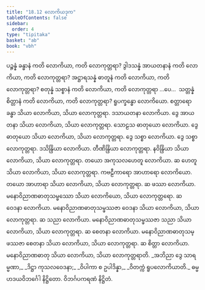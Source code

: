 ```yaml
---
title: "18.12 လောကိယဒုက"
tableOfContents: false
sidebar:
  order: 4
type: "tipitaka"
basket: "ab"
book: "vbh"
---
```



<DynamicBreadcrumb />

<Division number="1044" book="vbh">

<Paragraph number="3253" book="vbh">
ပဉ္စန္နံ ခန္ဓာနံ ကတိ လောကိယာ, ကတိ လောကုတ္တရာ? ဒွါဒသန္နံ အာယတနာနံ ကတိ လောကိယာ, ကတိ လောကုတ္တရာ? အဋ္ဌာရသန္နံ ဓာတူနံ ကတိ လောကိယာ, ကတိ လောကုတ္တရာ? စတုန္နံ သစ္စာနံ ကတိ လောကိယာ, ကတိ လောကုတ္တရာ …ပေ…  သတ္တန္နံ စိတ္တာနံ ကတိ လောကိယာ, ကတိ လောကုတ္တရာ?
</Paragraph>

<Paragraph number="3254" book="vbh">
ရူပက္ခန္ဓော လောကိယော. စတ္တာရော ခန္ဓာ သိယာ လောကိယာ, သိယာ လောကုတ္တရာ. ဒသာယတနာ လောကိယာ. ဒွေ အာယတနာ သိယာ လောကိယာ, သိယာ လောကုတ္တရာ. သောဠသ ဓာတုယော လောကိယာ. ဒွေ ဓာတုယော သိယာ လောကိယာ, သိယာ လောကုတ္တရာ. ဒွေ သစ္စာ လောကိယာ. ဒွေ သစ္စာ လောကုတ္တရာ.
</Paragraph>

<Paragraph number="3255" book="vbh">
ဒသိန္ဒြိယာ လောကိယာ. တီဏိန္ဒြိယာ လောကုတ္တရာ. နဝိန္ဒြိယာ သိယာ လောကိယာ, သိယာ လောကုတ္တရာ. တယော အကုသလဟေတူ လောကိယာ. ဆ ဟေတူ သိယာ လောကိယာ, သိယာ လောကုတ္တရာ. ကဗဠီကာရော အာဟာရော လောကိယော. တယော အာဟာရာ သိယာ လောကိယာ, သိယာ လောကုတ္တရာ. ဆ ဖဿာ လောကိယာ. မနောဝိညာဏဓာတုသမ္ဖဿော သိယာ လောကိယော, သိယာ လောကုတ္တရော. ဆ ဝေဒနာ လောကိယာ. မနောဝိညာဏဓာတုသမ္ဖဿဇာ ဝေဒနာ သိယာ လောကိယာ, သိယာ လောကုတ္တရာ. ဆ သညာ လောကိယာ. မနောဝိညာဏဓာတုသမ္ဖဿဇာ သညာ သိယာ လောကိယာ, သိယာ လောကုတ္တရာ. ဆ စေတနာ လောကိယာ. မနောဝိညာဏဓာတုသမ္ဖဿဇာ စေတနာ သိယာ လောကိယာ, သိယာ လောကုတ္တရာ. ဆ စိတ္တာ လောကိယာ. မနောဝိညာဏဓာတု သိယာ လောကိယာ, သိယာ လောကုတ္တရာတိ.
</Paragraph>

<Paragraph number="3256" type="verses" book="vbh">
_အဘိညာ ဒွေ သာရမ္မဏာ,_  
_ဒိဋ္ဌာ ကုသလဝေဒနာ;_  
_ဝိပါကာ စ ဥပါဒိန္နာ,_  
_ဝိတက္ကံ ရူပလောကိယာတိ._  


</Paragraph>
</Division>

<Paragraph number="3257" type="center" book="vbh">
ဓမ္မဟဒယဝိဘင်္ဂေါ နိဋ္ဌိတော.



</Paragraph>

<Paragraph number="3258" type="center" book="vbh">
ဝိဘင်္ဂပကရဏံ နိဋ္ဌိတံ.
</Paragraph>